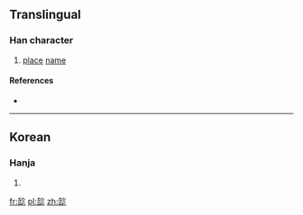 ==Translingual==

===Han character===
{{Han char|rn=70|rad=方|as=09|sn=13|four=|canj=卜卜口心 (YYRP)|ids=⿱[[於]]⿰[[口]][[匕]]}}

# [[place]] [[name]]

====References====
* {{Han ref|kx=0484.221|dj=0846.220|hdz=32183.101|uh=65D5|ud=26069}}

----

==Korean==

===Hanja===
{{ko-hanja|hangeul=엇|eumhun=|rv=eot|mr=ŏt|y=es}}

# {{defn|lang=ko|sort=方09}}

[[fr:旕]]
[[pl:旕]]
[[zh:旕]]